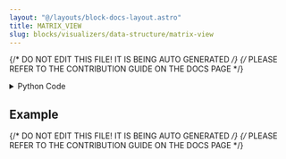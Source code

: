 ```yaml
---
layout: "@/layouts/block-docs-layout.astro"
title: MATRIX_VIEW
slug: blocks/visualizers/data-structure/matrix-view
---
```


{/* DO NOT EDIT THIS FILE! IT IS BEING AUTO GENERATED */}
{/* PLEASE REFER TO THE CONTRIBUTION GUIDE ON THE DOCS PAGE */}


<PythonDocsDisplay docstring={docstring} />
<details>
<summary>Python Code</summary>

```python
from flojoy import flojoy, OrderedPair, Matrix, Plotly, DCNpArrayType, Vector
import plotly.graph_objects as go
import numpy as np


CELL_SIZE = 50
FONT_SIZE = 10
MAX_ALLOWED_SHAPE = 8
v_dot = "$\\vdots$"
d_dot = "$\\ddots$"
l_dot = "$\\ldots$"


def numpy_2d_array_as_table(
    arr: DCNpArrayType,
    arr_row_shape: int,
    arr_col_shape: int,
    placeholder: str,
):
    new_arr = arr
    if arr_row_shape > MAX_ALLOWED_SHAPE or arr_col_shape > MAX_ALLOWED_SHAPE:
        new_arr = np.full(
            (MAX_ALLOWED_SHAPE, MAX_ALLOWED_SHAPE), placeholder, dtype=object
        )
        new_arr[:-2, :-2] = arr[: MAX_ALLOWED_SHAPE - 2, : MAX_ALLOWED_SHAPE - 2]
        last_row = arr[arr_row_shape - 1, :]
        first_cols = last_row[: MAX_ALLOWED_SHAPE - 2]
        new_arr[MAX_ALLOWED_SHAPE - 1, : MAX_ALLOWED_SHAPE - 2] = first_cols
        last_col = arr[:, arr.shape[1] - 1]
        first_rows = last_col[: MAX_ALLOWED_SHAPE - 2]
        new_arr[: MAX_ALLOWED_SHAPE - 2, MAX_ALLOWED_SHAPE - 1] = first_rows
        new_arr[MAX_ALLOWED_SHAPE - 1, MAX_ALLOWED_SHAPE - 1 :] = arr[
            arr_row_shape - 1, arr.shape[1] - 1 :
        ]
        new_arr[0, MAX_ALLOWED_SHAPE - 2] = l_dot
        new_arr[MAX_ALLOWED_SHAPE - 1, MAX_ALLOWED_SHAPE - 2] = l_dot

        new_arr[MAX_ALLOWED_SHAPE - 2, 0] = v_dot
        new_arr[MAX_ALLOWED_SHAPE - 2, MAX_ALLOWED_SHAPE - 1] = v_dot
    else:
        new_arr

    return new_arr.T


def numpy_1d_array_as_table(arr: DCNpArrayType):
    if arr.size > MAX_ALLOWED_SHAPE:
        converted_type = arr.astype(object)
        new_arr = converted_type[:MAX_ALLOWED_SHAPE]
        new_arr[MAX_ALLOWED_SHAPE - 2] = l_dot
    else:
        new_arr = arr
    return new_arr.reshape(-1, 1)


def numpy_array_as_table(arr: DCNpArrayType):
    ndim = arr.ndim
    if ndim == 1:
        cell_values = numpy_1d_array_as_table(arr)
    elif ndim > 2:
        raise ValueError("MATRIX_VIEW can process only 2D arrays!")
    else:
        row_shape, col_shape = arr.shape
        cell_values = numpy_2d_array_as_table(arr, row_shape, col_shape, d_dot)
    return cell_values


@flojoy
def MATRIX_VIEW(default: OrderedPair | Matrix) -> Plotly:
    """The MATRIX_VIEW node takes a Matrix or OrderedPair DataContainer object as input, and visualizes it using a Plotly table in matrix format.

    Inputs
    ------
    default : OrderedPair | Matrix
        the DataContainer to be visualized in matrix format.

    Returns
    -------
    Plotly
        the DataContainer containing visualization of the input in matrix format
    """

    if isinstance(default, Matrix):
        np_arr = default.m
        cell_values = numpy_array_as_table(np_arr)
    elif isinstance(default, Vector):
        np_arr = default.v
        cell_values = numpy_array_as_table(np_arr)
    else:
        np_arr = default.y
        cell_values = numpy_array_as_table(np_arr)

    fig = go.Figure(
        data=[
            go.Table(
                header=dict(line={"width": 0}, values=[]),
                cells=dict(
                    values=cell_values,
                    line={"width": 3},
                    font={"size": FONT_SIZE},
                    height=CELL_SIZE,
                    align="center",
                    format=[".3"],
                ),
            )
        ]
    )
    width = MAX_ALLOWED_SHAPE * CELL_SIZE + 80
    height = width + 80
    fig.layout = go.Layout(
        autosize=False,
        width=width,
        height=height,
        margin=dict(l=0, r=0, t=0, b=0),
        xaxis=dict(visible=False),
        yaxis=dict(visible=False),
        hovermode="closest",
        font=dict(size=FONT_SIZE),
    )

    return Plotly(fig=fig)

```

[Find this Flojoy Block on GitHub](https://github.com/flojoy-ai/blocks/blob/main/blocks/VISUALIZERS/DATA_STRUCTURE/MATRIX_VIEW/MATRIX_VIEW.py)

</details>

## Example


<GetHelpWidget />


<AppDisplay app={app} blockName="MATRIX_VIEW" client:visible />


<Example />

{/* DO NOT EDIT THIS FILE! IT IS BEING AUTO GENERATED */}
{/* PLEASE REFER TO THE CONTRIBUTION GUIDE ON THE DOCS PAGE */}
